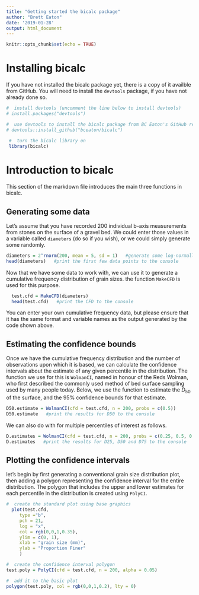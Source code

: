 ```yaml
---
title: "Getting started the bicalc package"
author: "Brett Eaton"
date: '2019-01-28'
output: html_document
---
```


```r
knitr::opts_chunk$set(echo = TRUE)
```

# Installing bicalc
If you have not installed the bicalc package yet, there is a copy of it availble from GitHub. You will need to install the `devtools` package, if you have not already done so.
```r
#  install devtools (uncomment the line below to install devtools)
# install.packages("devtools")

#  use devtools to install the bicalc package from BC Eaton's GitHub repository (uncomment to run)
# devtools::install_github("bceaton/bicalc")
 
 #  turn the bicalc library on
 library(bicalc)
```


# Introduction to bicalc
This section of the markdown file introduces the main three functions in bicalc. 

## Generating some data
Let's assume that you have recorded 200 individual b-axis measurements from stones on the surface of a gravel bed. We could enter those values in a variable called `diameters` (do so if you wish), or we could simply generate some randomly.
```r
diameters = 2^rnorm(200, mean = 5, sd = 1)   #generate some log-normally distributed random numbers
head(diameters)   #print the first few data points to the console
```

Now that we have some data to work with, we can use it to generate a cumulative frequency distribution of grain sizes. the function `MakeCFD` is used for this purpose.
```r
  test.cfd = MakeCFD(diameters)
  head(test.cfd)   #print the CFD to the console
```
You can enter your own cumulative frequency data, but please ensure that it has the same format and variable names as the output generated by the code shown above.

## Estimating the confidence bounds 
Once we have the cumulative frequency distribution and the number of observations upon which it is based, we can calculate the confidence intervals about the estimate of any given percentile in the distribution. The function we use for this is `WolmanCI`, named in honour of the Reds Wolman, who first described the commonly used method of bed surface sampling used by many people today. Below, we use the function to estimate the $D_{50}$ of the surface, and the 95% confidence bounds for that estimate.

```r
D50.estimate = WolmanCI(cfd = test.cfd, n = 200, probs = c(0.5))
D50.estimate   #print the results for D50 to the console

```

We can also do with for multiple percentiles of interest as follows.

```r
D.estimates = WolmanCI(cfd = test.cfd, n = 200, probs = c(0.25, 0.5, 0.75))
D.estimates   #print the results for D25, D50 and D75 to the console

```

## Plotting the confidence intervals
let's begin by first generating a conventional grain size distribution plot, then adding a polygon representing the confidence interval for the entire distribution. The polygon that includes the upper and lower estimates for each percentile in the distribution is created using `PolyCI`. 

```r
  
#  create the standard plot using base graphics
  plot(test.cfd,  
     type ="b",
     pch = 21,
     log = "x",
     col = rgb(0,0,1,0.35),
     ylim = c(0, 1),
     xlab = "grain size (mm)",
     ylab = "Proportion Finer"
     )

#  create the confidence interval polygon
test.poly = PolyCI(cfd = test.cfd, n = 200, alpha = 0.05)

#  add it to the basic plot
polygon(test.poly, col = rgb(0,0,1,0.2), lty = 0)
```

